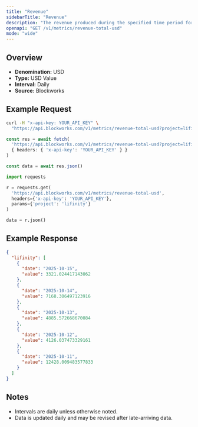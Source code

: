 ```yaml
---
title: "Revenue"
sidebarTitle: "Revenue"
description: "The revenue produced during the specified time period for given project."
openapi: "GET /v1/metrics/revenue-total-usd"
mode: "wide"
---
```


## Overview

- **Denomination:** USD
- **Type:** USD Value
- **Interval:** Daily
- **Source:** Blockworks

## Example Request

<CodeGroup>

```bash cURL
curl -H "x-api-key: YOUR_API_KEY" \
  "https://api.blockworks.com/v1/metrics/revenue-total-usd?project=lifinity"
```

```typescript TypeScript
const res = await fetch(
  'https://api.blockworks.com/v1/metrics/revenue-total-usd?project=lifinity',
  { headers: { 'x-api-key': 'YOUR_API_KEY' } }
)

const data = await res.json()
```

```python Python
import requests

r = requests.get(
  'https://api.blockworks.com/v1/metrics/revenue-total-usd',
  headers={'x-api-key': 'YOUR_API_KEY'},
  params={'project': 'lifinity'}
)

data = r.json()
```

</CodeGroup>

## Example Response

```json
{
  "lifinity": [
    {
      "date": "2025-10-15",
      "value": 3321.024417143062
    },
    {
      "date": "2025-10-14",
      "value": 7168.306497123916
    },
    {
      "date": "2025-10-13",
      "value": 4885.572668670084
    },
    {
      "date": "2025-10-12",
      "value": 4126.037473329161
    },
    {
      "date": "2025-10-11",
      "value": 12428.009483577833
    }
  ]
}
```

## Notes
- Intervals are daily unless otherwise noted.
- Data is updated daily and may be revised after late-arriving data.